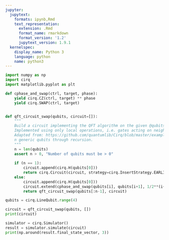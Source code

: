 ```yaml
---
jupyter:
  jupytext:
    formats: ipynb,Rmd
    text_representation:
      extension: .Rmd
      format_name: rmarkdown
      format_version: '1.2'
      jupytext_version: 1.9.1
  kernelspec:
    display_name: Python 3
    language: python
    name: python3
---
```


```python
import numpy as np
import cirq
import matplotlib.pyplot as plt
```

```python
def cphase_and_swap(ctrl, target, phase):
    yield cirq.CZ(ctrl, target) ** phase
    yield cirq.SWAP(ctrl, target)


def qft_circuit_swap(qubits, circuit=[]):
    """
    Build a circuit implementing the QFT algorithm on the given @qubits. The order of @qubits is preserved by SWAP operations.
    Implemented using only local operations, i.e. gates acting on neighbouring qubits.
    Adapted from: https://github.com/quantumlib/Cirq/blob/master/examples/quantum_fourier_transform.py and extended to
    n generic qubits through recursion.
    """
    n = len(qubits)
    assert n > 0, "Number of qubits must be > 0"
    
    if (n == 1):
        circuit.append(cirq.H(qubits[0]))
        return cirq.Circuit(circuit, strategy=cirq.InsertStrategy.EARLIEST)
    else:
        circuit.append(cirq.H(qubits[0]))
        circuit.extend(cphase_and_swap(qubits[i], qubits[i+1], 1/2**(i+1)) for i in range(n-1))
        return qft_circuit_swap(qubits[:n-1], circuit)
```

```python
qubits = cirq.LineQubit.range(4)
```

```python
circuit = qft_circuit_swap(qubits, [])
print(circuit)
```

```python
simulator = cirq.Simulator()
result = simulator.simulate(circuit)
print(np.around(result.final_state_vector, 3))
```
